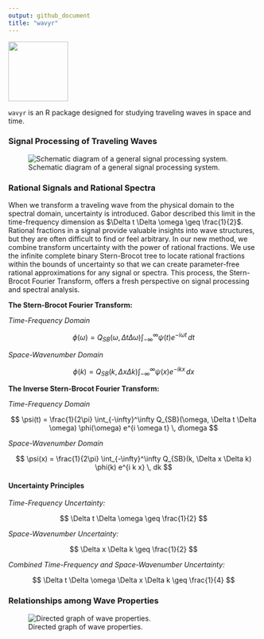 ```yaml
---
output: github_document
title: "wavyr"
---
```


![](man/figures/wavyr_logo.png){ width=120px align=right }

`wavyr` is an R package designed for studying traveling waves in space and time.

### Signal Processing of Traveling Waves

![Schematic diagram of a general signal processing system.](man/figures/signals_spectra_schematic.png)

### Rational Signals and Rational Spectra

When we transform a traveling wave from the physical domain to the spectral domain, uncertainty is introduced. Gabor described this limit in the time-frequency dimension as $\Delta t \Delta \omega \geq \frac{1}{2}$. Rational fractions in a signal provide valuable insights into wave structures, but they are often difficult to find or feel arbitrary. In our new method, we combine transform uncertainty with the power of rational fractions. We use the infinite complete binary Stern-Brocot tree to locate rational fractions within the bounds of uncertainty so that we can create parameter-free rational approximations for any signal or spectra. This process, the Stern-Brocot Fourier Transform, offers a fresh perspective on signal processing and spectral analysis.

**The Stern-Brocot Fourier Transform:**

*Time-Frequency Domain*

$$
\phi(\omega) = Q_{SB}(\omega, \Delta t \Delta \omega) \int_{-\infty}^\infty \psi(t) e^{-i \omega t} \, dt
$$

*Space-Wavenumber Domain*

$$
\phi(k) = Q_{SB}(k, \Delta x \Delta k) \int_{-\infty}^\infty \psi(x) e^{-i k x} \, dx
$$

**The Inverse Stern-Brocot Fourier Transform:**

*Time-Frequency Domain*

$$
\psi(t) = \frac{1}{2\pi} \int_{-\infty}^\infty Q_{SB}(\omega, \Delta t \Delta \omega) \phi(\omega) e^{i \omega t} \, d\omega
$$

*Space-Wavenumber Domain*

$$
\psi(x) = \frac{1}{2\pi} \int_{-\infty}^\infty Q_{SB}(k, \Delta x \Delta k) \phi(k) e^{i k x} \, dk
$$

#### Uncertainty Principles

*Time-Frequency Uncertainty:*

$$
\Delta t \Delta \omega \geq \frac{1}{2}
$$

*Space-Wavenumber Uncertainty:*

$$
\Delta x \Delta k \geq \frac{1}{2}
$$

*Combined Time-Frequency and Space-Wavenumber Uncertainty:*

$$
\Delta t \Delta \omega \Delta x \Delta k \geq \frac{1}{4}
$$

### Relationships among Wave Properties

![Directed graph of wave properties.](man/figures/wave_properties_directed_graph.png)
